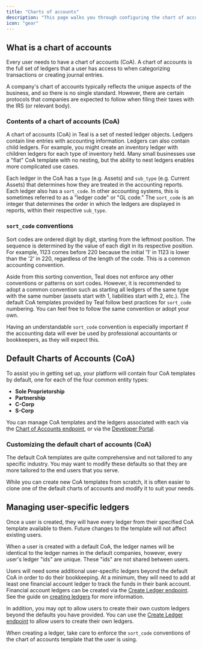 ```yaml
---
title: "Charts of accounts"
description: "This page walks you through configuring the chart of accounts for your users."
icon: "gear"
---
```


## What is a chart of accounts

Every user needs to have a chart of accounts (CoA). A chart of accounts is the full set of ledgers that a 
user has access to when categorizing transactions or creating journal entries. 

<Info>
  A company's chart of accounts typically reflects
  the unique aspects of the business, and so there is no single standard.
  However, there are certain protocols that companies are expected to follow
  when filing their taxes with the IRS (or relevant body).
</Info>

### Contents of a chart of accounts (CoA)

A chart of accounts (CoA) in Teal is a set of nested ledger objects. Ledgers contain line entries with accounting information. Ledgers can 
also contain child ledgers. For example, you might create an inventory ledger with children ledgers for each type of inventory held. Many 
small businesses use a "flat" CoA template with no nesting, but the ability to nest ledgers enables more complicated use cases. 

Each ledger in the CoA has a `type` (e.g. Assets) and `sub_type` (e.g. Current Assets) that determines how they are treated 
in the accounting reports. Each ledger also has a `sort_code`. In other accounting systems, this is sometimes referred  to as a "ledger code" or "GL code." 
The `sort_code` is an integer that determines the order in which the ledgers are displayed in reports, within their respective `sub_type`.    

### `sort_code` conventions

Sort codes are ordered digit by digit, starting from the leftmost position. The sequence is determined by the value 
of each digit in its respective position. For example, 1123 comes before 220 because the initial '1' in 1123 
is lower than the '2' in 220, regardless of the length of the code. This is a common accounting convention.

Aside from this sorting convention, Teal does not enforce any other conventions or patterns on sort codes. 
However, it is recommended to adopt a common convention such as starting all ledgers 
of the same type with the same number (assets start with 1, liabilities start with 2, etc.). 
The default CoA templates provided by Teal follow best practices for `sort_code` numbering. You can feel 
free to follow the same convention or adopt your own.

Having an understandable `sort_code` convention is especially important if the accounting data will 
ever be used by professional accountants or bookkeepers, as they will expect this.

## Default Charts of Accounts (CoA)

To assist you in getting set up, your platform will contain four CoA templates by default, one for each of the four common entity types:

- **Sole Proprietorship**
- **Partnership**
- **C-Corp**
- **S-Corp**

You can manage CoA templates and the ledgers associated with each via the [Chart of Accounts endpoint](/api-reference/chart_of_accounts/get_coa_templates), or 
via the [Developer Portal](https://developer.teal.dev/chart_of_accounts).

### Customizing the default chart of accounts (CoA)

The default CoA templates are quite comprehensive and not tailored to any specific industry. You may 
want to modify these defaults so that they are more tailored to the end users that you serve.

While you can create new CoA templates from scratch, it is often easier to clone one of the default charts of 
accounts and modify it to suit your needs. 

## Managing user-specific ledgers

Once a user is created, they will have every ledger from their specified CoA template available to them. 
Future changes to the template will not affect existing users.

<Info>
When a user is created with a default CoA, the ledger names will be identical to the ledger names in 
the default companies, however, every user's ledger "ids" are unique. 
These "ids" are not shared between users.
</Info>

Users will need some additional user-specific ledgers beyond the default CoA in order to do their bookkeeping. 
At a minimum, they will need to add at least one financial account ledger to track 
the funds in their bank account. Financial account ledgers can be created via 
the [Create Ledger endpoint](/api-reference/ledgers/create_ledger). See the guide 
on [creating ledgers](/transactions/create_ledger) for more information.

In addition, you may opt to allow users to create their own custom ledgers beyond the 
defaults you have provided. You can use the [Create Ledger endpoint](/api-reference/ledgers/create_ledger) 
to allow users to create their own ledgers.

When creating a ledger, take care to enforce the `sort_code` conventions of the chart of accounts 
template that the user is using. 
